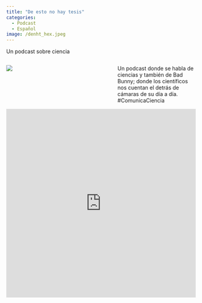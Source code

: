 ```yaml
---
title: "De esto no hay tesis"
categories:
  - Podcast
  - Español
image: /denht_hex.jpeg
---
```

Un podcast sobre ciencia

:::::::::::::: {.columns}

::: {.column width="45%"}
![](denht_hex.jpeg)
:::

::: {.column width="10%"}
:::

::: {.column width="45%"}
Un podcast donde se habla de ciencias y también de Bad Bunny; donde los científicos nos cuentan el detrás de cámaras de su día a día. #ComunicaCiencia
:::

:::::::::::::: 

::: {.column width="100%"}

<iframe src="https://castbox.fm/app/castbox/player/id4697760?v=8.22.11&autoplay=0" frameborder="0" width="100%" height="500"></iframe>
:::
